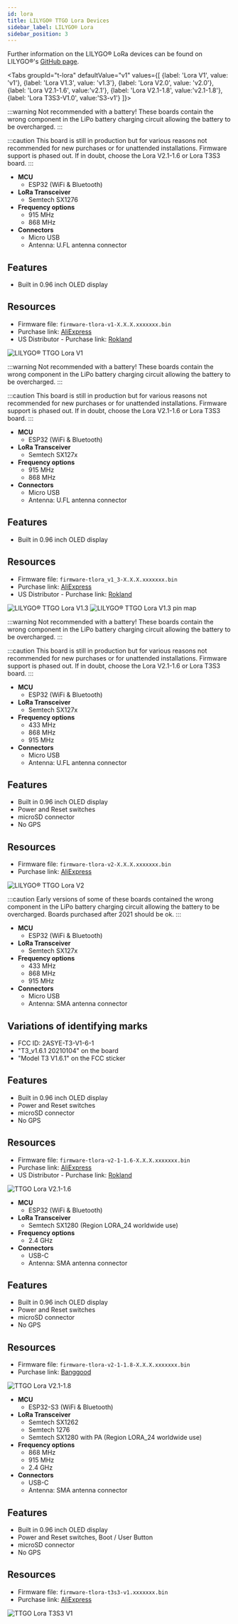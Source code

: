 ```yaml
---
id: lora
title: LILYGO® TTGO Lora Devices
sidebar_label: LILYGO® Lora
sidebar_position: 3
---
```



Further information on the LILYGO® LoRa devices can be found on LILYGO®'s [GitHub page](https://github.com/Xinyuan-LilyGO/LilyGo-LoRa-Series).

<Tabs
groupId="t-lora"
defaultValue="v1"
values={[
{label: 'Lora V1', value: 'v1'},
{label: 'Lora V1.3', value: 'v1.3'},
{label: 'Lora V2.0', value: 'v2.0'},
{label: 'Lora V2.1-1.6', value:'v2.1'},
{label: 'Lora V2.1-1.8', value:'v2.1-1.8'},
{label: 'Lora T3S3-V1.0', value:'S3-v1'}
]}>
<TabItem value="v1">

:::warning
Not recommended with a battery! These boards contain the wrong component in the LiPo battery charging circuit allowing the battery to be overcharged.
:::

:::caution
This board is still in production but for various reasons not recommended for new purchases or for unattended installations. Firmware support is phased out. If in doubt, choose the Lora V2.1-1.6 or Lora T3S3 board.
:::

- **MCU**
  - ESP32 (WiFi & Bluetooth)
- **LoRa Transceiver**
  - Semtech SX1276
- **Frequency options**
  - 915 MHz
  - 868 MHz
- **Connectors**
  - Micro USB
  - Antenna: U.FL antenna connector

## Features

- Built in 0.96 inch OLED display

## Resources

- Firmware file: `firmware-tlora-v1-X.X.X.xxxxxxx.bin`
- Purchase link: [AliExpress](https://www.aliexpress.com/item/32996759721.html)
- US Distributor - Purchase link: [Rokland](https://store.rokland.com/products/lilygo-ttgo-lora32-v1-0-wireless-module-esp32-lora-915mhz-oled-0-96-inch-display-wifi-bluetooth-esp-32-antenna-ch9102-q184?ref=8Bb2mUO5i-jKwt)

![LILYGO® TTGO Lora V1](/img/hardware/lora-v1.png)

</TabItem>
<TabItem value="v1.3">

:::warning
Not recommended with a battery! These boards contain the wrong component in the LiPo battery charging circuit allowing the battery to be overcharged.
:::

:::caution
This board is still in production but for various reasons not recommended for new purchases or for unattended installations. Firmware support is phased out. If in doubt, choose the Lora V2.1-1.6 or Lora T3S3 board.
:::

- **MCU**
  - ESP32 (WiFi & Bluetooth)
- **LoRa Transceiver**
  - Semtech SX127x
- **Frequency options**
  - 915 MHz
  - 868 MHz
- **Connectors**
  - Micro USB
  - Antenna: U.FL antenna connector

## Features

- Built in 0.96 inch OLED display

## Resources

- Firmware file: `firmware-tlora_v1_3-X.X.X.xxxxxxx.bin`
- Purchase link: [AliExpress](https://www.aliexpress.com/item/4000628100802.html)
- US Distributor - Purchase link: [Rokland](https://store.rokland.com/products/lilygo-lora-v1-3-esp32-sx1276-915mhz-wifi-wireless-bluetooth-module-0-96-inch-oled-screen-support-arduino-development-board-q312?ref=8Bb2mUO5i-jKwt)

![LILYGO® TTGO Lora V1.3](/img/hardware/lora-v1.3.png)
![LILYGO® TTGO Lora V1.3 pin map](/img/hardware/lora-v1.3_pinmap.webp)

</TabItem>
<TabItem value="v2.0">

:::warning
Not recommended with a battery! These boards contain the wrong component in the LiPo battery charging circuit allowing the battery to be overcharged.
:::

:::caution
This board is still in production but for various reasons not recommended for new purchases or for unattended installations. Firmware support is phased out. If in doubt, choose the Lora V2.1-1.6 or Lora T3S3 board.
:::

- **MCU**
  - ESP32 (WiFi & Bluetooth)
- **LoRa Transceiver**
  - Semtech SX127x
- **Frequency options**
  - 433 MHz
  - 868 MHz
  - 915 MHz
- **Connectors**
  - Micro USB
  - Antenna: U.FL antenna connector

## Features

- Built in 0.96 inch OLED display
- Power and Reset switches
- microSD connector
- No GPS

## Resources

- Firmware file: `firmware-tlora-v2-X.X.X.xxxxxxx.bin`
- Purchase link: [AliExpress](https://www.aliexpress.com/item/32846302183.html)

![LILYGO® TTGO Lora V2](/img/hardware/lora-v2.0.png)

</TabItem>
<TabItem value="v2.1">

:::caution
Early versions of some of these boards contained the wrong component in the LiPo battery charging circuit allowing the battery to be overcharged. Boards purchased after 2021 should be ok.
:::

- **MCU**
  - ESP32 (WiFi & Bluetooth)
- **LoRa Transceiver**
  - Semtech SX127x
- **Frequency options**
  - 433 MHz
  - 868 MHz
  - 915 MHz
- **Connectors**
  - Micro USB
  - Antenna: SMA antenna connector

## Variations of identifying marks

- FCC ID: 2ASYE-T3-V1-6-1
- "T3_v1.6.1 20210104" on the board
- "Model T3 V1.6.1" on the FCC sticker

## Features

- Built in 0.96 inch OLED display
- Power and Reset switches
- microSD connector
- No GPS

## Resources

- Firmware file: `firmware-tlora-v2-1-1.6-X.X.X.xxxxxxx.bin`
- Purchase link: [AliExpress](https://www.aliexpress.com/item/32915894264.html)
- US Distributor - Purchase link: [Rokland](https://store.rokland.com/products/lilygo-ttgo-lora32-v2-1_1-6-version-915mhz-esp32-lora-oled-0-96-inch-sd-card-bluetooth-wifi-wireless-module-esp-32-sma-q211?ref=8Bb2mUO5i-jKwt)

![TTGO Lora V2.1-1.6](/img/hardware/lora-v2.1-1.6.png)

</TabItem>

<TabItem value="v2.1-1.8">

- **MCU**
  - ESP32 (WiFi & Bluetooth)
- **LoRa Transceiver**
  - Semtech SX1280 (Region LORA_24 worldwide use)
- **Frequency options**
  - 2.4 GHz
- **Connectors**
  - USB-C
  - Antenna: SMA antenna connector

## Features

- Built in 0.96 inch OLED display
- Power and Reset switches
- microSD connector
- No GPS

## Resources

- Firmware file: `firmware-tlora-v2-1-1.8-X.X.X.xxxxxxx.bin`
- Purchase link: [Banggood](https://www.banggood.com/LILYGO-LORA-H570-V1_8-SX1280-ESP32-2_4G-Smart-WiFi-bluetooth-Wireless-Module-0_96inch-OLED-Display-Development-Board-with-Antenna-Type-C-p-1969395.html)

![TTGO Lora V2.1-1.8](/img/hardware/lora-v2.1-1.8.jpg)

</TabItem>

<TabItem value="S3-v1">

- **MCU**
  - ESP32-S3 (WiFi & Bluetooth)
- **LoRa Transceiver**
  - Semtech SX1262
  - Semtech 1276
  - Semtech SX1280 with PA (Region LORA_24 worldwide use)
- **Frequency options**
  - 868 MHz
  - 915 MHz
  - 2.4 GHz
- **Connectors**
  - USB-C
  - Antenna: SMA antenna connector

## Features

- Built in 0.96 inch OLED display
- Power and Reset switches, Boot / User Button
- microSD connector
- No GPS

## Resources

- Firmware file: `firmware-tlora-t3s3-v1.xxxxxxx.bin`
- Purchase link: [AliExpress](https://www.aliexpress.com/item/1005004627139838.html)

![TTGO Lora T3S3 V1](/img/hardware/lora-t3s3.jpg)

</TabItem>

</Tabs>
